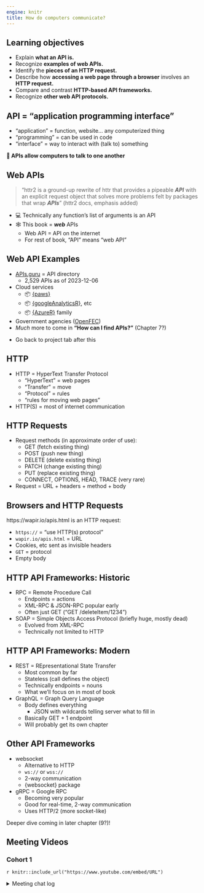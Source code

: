 ```yaml
---
engine: knitr
title: How do computers communicate?
---
```


## Learning objectives

-   Explain **what an API is.**
-   Recognize **examples of web APIs.**
-   Identify the **pieces of an HTTP request.** 
-   Describe how **accessing a web page through a browser** involves an **HTTP request.**
-   Compare and contrast **HTTP-based API frameworks.**
-   Recognize **other web API protocols.**

## API = "application programming interface"

-   "application" = function, website... any computerized thing
-   "programming" = can be used in code
-   "interface" = way to interact with (talk to) something

**🤖 APIs allow computers to talk to one another**

## Web APIs

> "httr2 is a ground-up rewrite of httr that provides a pipeable ***API*** with an explicit request object that solves more problems felt by packages that wrap ***APIs***" (httr2 docs, emphasis added)

-   💻 Technically any function's list of arguments is an API
-   🕸️ This book = ***web*** APIs
    -   Web API = API on the internet
    -   For rest of book, "API" means "web API"

## Web API Examples

-   [APIs.guru](https://apis.guru/) = API directory
    -   2,529 APIs as of 2023-12-06
-   Cloud services
    -   📦 [{paws}](https://cran.r-project.org/package=paws)
    -   📦 [{googleAnalyticsR}](https://cran.r-project.org/package=googleAnalyticsR), etc
    -   📦 [{AzureR}](https://github.com/Azure/AzureR) family
-   Government agencies ([OpenFEC](https://api.open.fec.gov/developers/))
-   *Much* more to come in **"How can I find APIs?"** (Chapter 7?)

::: notes
-   Go back to project tab after this
:::

## HTTP

-   HTTP = HyperText Transfer Protocol
    -   "HyperText" = web pages
    -   "Transfer" = move
    -   "Protocol" = rules
    -   "rules for moving web pages"
-   HTTP(S) = most of internet communication

## HTTP Requests

-   Request methods (in approximate order of use):
    -   GET (fetch existing thing)
    -   POST (push new thing)
    -   DELETE (delete existing thing)
    -   PATCH (change existing thing)
    -   PUT (replace existing thing)
    -   CONNECT, OPTIONS, HEAD, TRACE (very rare)
-   Request = URL + headers + method + body

## Browsers and HTTP Requests

https://wapir.io/apis.html is an HTTP request:

-   `https://` = "use HTTP(s) protocol"
-   `wapir.io/apis.html` = URL
-   Cookies, etc sent as invisible headers
-   `GET` = protocol
-   Empty body

## HTTP API Frameworks: Historic

-   RPC = Remote Procedure Call
    -   Endpoints = actions
    -   XML-RPC & JSON-RPC popular early
    -   Often just GET ("GET /deleteItem/1234")
-   SOAP = Simple Objects Access Protocol (briefly huge, mostly dead)
    -   Evolved from XML-RPC
    -   Technically not limited to HTTP

## HTTP API Frameworks: Modern

-   REST = REpresentational State Transfer
    -   Most common by far
    -   Stateless (call defines the object)
    -   Technically endpoints = nouns
    -   What we'll focus on in most of book
-   GraphQL = Graph Query Language
    -   Body defines everything
        -   JSON with wildcards telling server what to fill in
    -   Basically GET + 1 endpoint
    -   Will probably get its own chapter

## Other API Frameworks

-   websocket
    -   Alternative to HTTP
    -   `ws://` or `wss://`
    -   2-way communication
    -   {websocket} package
-   gRPC = Google RPC
    -   Becoming very popular
    -   Good for real-time, 2-way communication
    -   Uses HTTP/2 (more socket-like)

Deeper dive coming in later chapter (9?)!

## Meeting Videos

### Cohort 1

`r knitr::include_url("https://www.youtube.com/embed/URL")`

<details>
<summary> Meeting chat log </summary>

```
LOG
```
</details>
